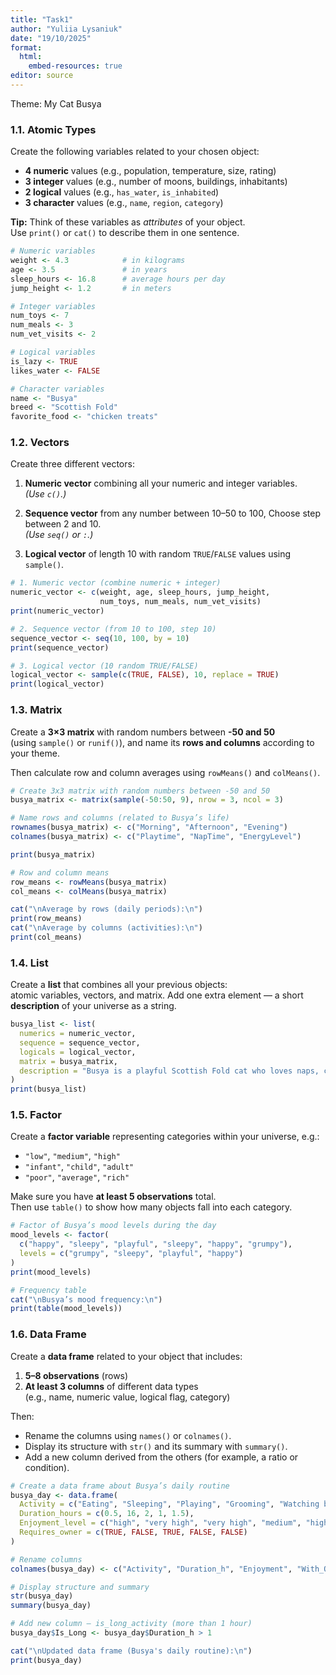---
title: "Task1"
author: "Yuliia Lysaniuk"
date: "19/10/2025"
format:
  html:
    embed-resources: true
editor: source
---


Theme: My Cat Busya


### 1.1. Atomic Types

Create the following variables related to your chosen object:

- **4 numeric** values (e.g., population, temperature, size, rating)  
- **3 integer** values (e.g., number of moons, buildings, inhabitants)  
- **2 logical** values (e.g., `has_water`, `is_inhabited`)  
- **3 character** values (e.g., `name`, `region`, `category`)

**Tip:** Think of these variables as *attributes* of your object.  
Use `print()` or `cat()` to describe them in one sentence.


```{r}
# Numeric variables
weight <- 4.3            # in kilograms
age <- 3.5               # in years
sleep_hours <- 16.8      # average hours per day
jump_height <- 1.2       # in meters

# Integer variables
num_toys <- 7
num_meals <- 3
num_vet_visits <- 2

# Logical variables
is_lazy <- TRUE
likes_water <- FALSE

# Character variables
name <- "Busya"
breed <- "Scottish Fold"
favorite_food <- "chicken treats"
```


### 1.2. Vectors

Create three different vectors:

1. **Numeric vector** combining all your numeric and integer variables.  
   *(Use `c()`.)*

2. **Sequence vector** from any number between 10–50 to 100, Choose step between 2 and 10.  
   *(Use `seq()` or `:`.)*

3. **Logical vector** of length 10 with random `TRUE`/`FALSE` values using `sample()`.
```{r}
# 1. Numeric vector (combine numeric + integer)
numeric_vector <- c(weight, age, sleep_hours, jump_height,
                    num_toys, num_meals, num_vet_visits)
print(numeric_vector)

# 2. Sequence vector (from 10 to 100, step 10)
sequence_vector <- seq(10, 100, by = 10)
print(sequence_vector)

# 3. Logical vector (10 random TRUE/FALSE)
logical_vector <- sample(c(TRUE, FALSE), 10, replace = TRUE)
print(logical_vector)
```


### 1.3. Matrix

Create a **3×3 matrix** with random numbers between **-50 and 50**  
(using `sample()` or `runif()`), and name its **rows and columns** according to your theme.

Then calculate row and column averages using `rowMeans()` and `colMeans()`.
```{r}
# Create 3x3 matrix with random numbers between -50 and 50
busya_matrix <- matrix(sample(-50:50, 9), nrow = 3, ncol = 3)

# Name rows and columns (related to Busya’s life)
rownames(busya_matrix) <- c("Morning", "Afternoon", "Evening")
colnames(busya_matrix) <- c("Playtime", "NapTime", "EnergyLevel")

print(busya_matrix)

# Row and column means
row_means <- rowMeans(busya_matrix)
col_means <- colMeans(busya_matrix)

cat("\nAverage by rows (daily periods):\n")
print(row_means)
cat("\nAverage by columns (activities):\n")
print(col_means)
```


### 1.4. List

Create a **list** that combines all your previous objects:  
atomic variables, vectors, and matrix.
Add one extra element — a short **description** of your universe as a string.
```{r}
busya_list <- list(
  numerics = numeric_vector,
  sequence = sequence_vector,
  logicals = logical_vector,
  matrix = busya_matrix,
  description = "Busya is a playful Scottish Fold cat who loves naps, chicken treats, and observing birds from the window."
)
print(busya_list)
```


### 1.5. Factor

Create a **factor variable** representing categories within your universe, e.g.:

- `"low"`, `"medium"`, `"high"`  
- `"infant"`, `"child"`, `"adult"`  
- `"poor"`, `"average"`, `"rich"`

Make sure you have **at least 5 observations** total.  
Then use `table()` to show how many objects fall into each category.
```{r}
# Factor of Busya’s mood levels during the day
mood_levels <- factor(
  c("happy", "sleepy", "playful", "sleepy", "happy", "grumpy"),
  levels = c("grumpy", "sleepy", "playful", "happy")
)
print(mood_levels)

# Frequency table
cat("\nBusya’s mood frequency:\n")
print(table(mood_levels))
```


### 1.6. Data Frame

Create a **data frame** related to your object that includes:

1. **5–8 observations** (rows)  
2. **At least 3 columns** of different data types  
   (e.g., name, numeric value, logical flag, category)

Then:

- Rename the columns using `names()` or `colnames()`.  
- Display its structure with `str()` and its summary with `summary()`.  
- Add a new column derived from the others (for example, a ratio or condition).
```{r}
# Create a data frame about Busya’s daily routine
busya_day <- data.frame(
  Activity = c("Eating", "Sleeping", "Playing", "Grooming", "Watching birds"),
  Duration_hours = c(0.5, 16, 2, 1, 1.5),
  Enjoyment_level = c("high", "very high", "very high", "medium", "high"),
  Requires_owner = c(TRUE, FALSE, TRUE, FALSE, FALSE)
)

# Rename columns
colnames(busya_day) <- c("Activity", "Duration_h", "Enjoyment", "With_Owner")

# Display structure and summary
str(busya_day)
summary(busya_day)

# Add new column – is_long_activity (more than 1 hour)
busya_day$Is_Long <- busya_day$Duration_h > 1

cat("\nUpdated data frame (Busya's daily routine):\n")
print(busya_day)
```


